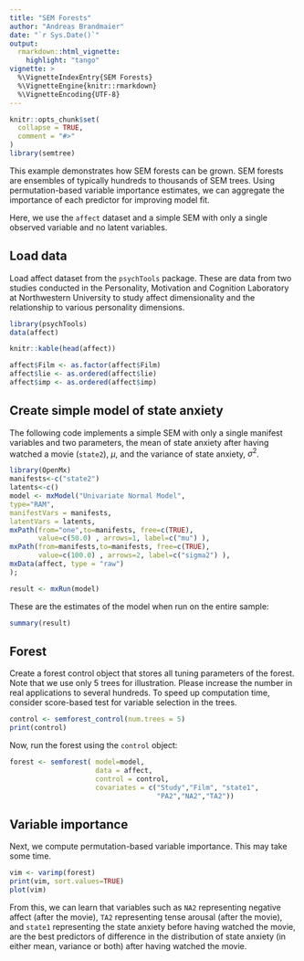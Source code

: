 ```yaml
---
title: "SEM Forests"
author: "Andreas Brandmaier"
date: "`r Sys.Date()`"
output: 
  rmarkdown::html_vignette:
    highlight: "tango"
vignette: >
  %\VignetteIndexEntry{SEM Forests}
  %\VignetteEngine{knitr::rmarkdown}
  %\VignetteEncoding{UTF-8}
---
```


```r
knitr::opts_chunk$set(
  collapse = TRUE,
  comment = "#>"
)
library(semtree)
```

This example demonstrates how SEM forests can be grown. SEM forests are ensembles of typically hundreds to thousands of SEM trees. Using permutation-based variable importance estimates, we can aggregate the importance of each predictor for improving model fit. 

Here, we use the `affect` dataset and a simple SEM with only a single observed variable and no latent variables.

## Load data

Load affect dataset from the `psychTools` package. These are data from two studies conducted in the Personality, Motivation and Cognition Laboratory at Northwestern University to  study affect dimensionality and the relationship to various personality dimensions.

```r
library(psychTools)
data(affect)

knitr::kable(head(affect))

affect$Film <- as.factor(affect$Film)
affect$lie <- as.ordered(affect$lie)
affect$imp <- as.ordered(affect$imp)
```

## Create simple model of state anxiety

The following code implements a simple SEM with only a single manifest variables and two parameters, the mean of state anxiety after having watched a movie (`state2`), $\mu$, and the variance of state anxiety, $\sigma^2$.

```r
library(OpenMx)
manifests<-c("state2")
latents<-c()
model <- mxModel("Univariate Normal Model", 
type="RAM",
manifestVars = manifests,
latentVars = latents,
mxPath(from="one",to=manifests, free=c(TRUE), 
       value=c(50.0) , arrows=1, label=c("mu") ),
mxPath(from=manifests,to=manifests, free=c(TRUE), 
       value=c(100.0) , arrows=2, label=c("sigma2") ),
mxData(affect, type = "raw")
);

result <- mxRun(model)
```

These are the estimates of the model when run on the entire sample:

```r
summary(result)
```

## Forest

Create a forest control object that stores all tuning parameters of the forest. Note that we use only 5 trees for illustration. Please increase the number in real applications to several hundreds. To speed up computation time, consider score-based test for variable selection in the trees.

```r
control <- semforest_control(num.trees = 5)
print(control)
```

Now, run the forest using the `control` object:

```r
forest <- semforest( model=model,
                     data = affect, 
                     control = control,
                     covariates = c("Study","Film", "state1",
                                    "PA2","NA2","TA2"))
```

## Variable importance

Next, we compute permutation-based variable importance. This may take some time.

```r
vim <- varimp(forest)
print(vim, sort.values=TRUE)
plot(vim)
```

From this, we can learn that variables such as `NA2` representing negative affect (after the movie), `TA2` representing tense arousal (after the movie), and `state1` representing the state anxiety before having watched the movie, are the best predictors of difference in the distribution of state anxiety (in either mean, variance or both) after having watched the movie. 